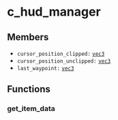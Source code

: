 # c_hud_manager

## Members

- `cursor_position_clipped:` [`vec3`](/structs/vec3)
- `cursor_position_unclipped:` [`vec3`](/structs/vec3)
- `last_waypoint:` [`vec3`](/structs/vec3)

## Functions

### get_item_data
